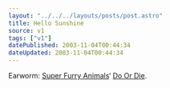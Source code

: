 ```yaml
---
layout: "../../../layouts/posts/post.astro"
title: Hello Sunshine
source: v1
tags: ["v1"]
datePublished: 2003-11-04T00:44:34
dateUpdated: 2003-11-04T00:44:34
---
```


Earworm: [Super Furry Animals][1]&#8216; [Do Or Die][2].

[1]: http://www.superfurry.com/ "Official SFA site"
[2]: http://www.superfurry.org/info.php?q=doordie&t=lyrics "Super Furry Animals: Do Or Die (lyrics)"

